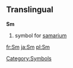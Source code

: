 ==Translingual==
'''Sm'''
#{{chemistry}} symbol for [[samarium]]
[[Category:Symbols]]

[[fr:Sm]]
[[ja:Sm]]
[[pl:Sm]]